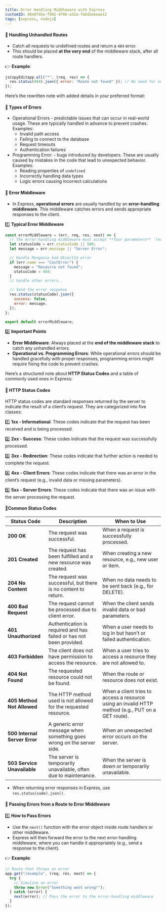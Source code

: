 ```yaml
---
title: Error Handling Middleware with Express
customID: d6e8f45e-f992-4766-a32a-fa6d2eeeae12
tags: [express, nodejs]
---
```


#### 📌 Handling Unhandled Routes

- Catch all requests to undefined routes and return a `404` error.
- This should be placed **at the very end** of the middleware stack, after all route handlers.

👉 **Example**:

```js
jsCopyEditapp.all("*", (req, res) => {
  res.status(404).json({ error: "Route not found" }); // No need for next() here
});
```

Here’s the rewritten note with added details in your preferred format:

#### 📌 Types of Errors

- Operational Errors - predictable issues that can occur in real-world usage. These are typically handled in advance to prevent crashes. Examples:
  - Invalid path access
  - Failing to connect to the database
  - Request timeouts
  - Authentication failures
- Programming Error: - bugs introduced by developers. These are usually caused by mistakes in the code that lead to unexpected behavior. Examples:
  - Reading properties of `undefined`
  - Incorrectly handling data types
  - Logic errors causing incorrect calculations

#### 📌 Error Middleware

- In Express, **operational errors** are usually handled by an **error-handling middleware**. This middleware catches errors and sends appropriate responses to the client.

1️⃣ **Typical Error Middleware**

```js
const errorMiddleware = (err, req, res, next) => {
  // The error-handling middleware must accept **four parameters** `(err, req, res, next)` to properly handle errors.
  let statusCode = err.statusCode || 500;
  let message = err.message || "Server Error";

  // Handle Mongoose bad ObjectId error
  if (err.name === "CastError") {
    message = "Resource not found";
    statusCode = 404;
  }
  // handle other errors..

  // Send the error response
  res.status(statusCode).json({
    success: false,
    error: message,
  });
};

export default errorMiddleware;
```

2️⃣ **Important Points**

- **Error Middleware**: Always placed at the **end of the middleware stack** to catch any unhandled errors.
- **Operational vs. Programming Errors**: While operational errors should be handled gracefully with proper responses, programming errors might require fixing the code to prevent crashes.

Here’s a structured note about **HTTP Status Codes** and a table of commonly used ones in Express:

#### 📌 HTTP Status Codes

HTTP status codes are standard responses returned by the server to indicate the result of a client’s request. They are categorized into five classes:

1️⃣ **1xx - Informational**: These codes indicate that the request has been received and is being processed.

2️⃣ **2xx - Success**: These codes indicate that the request was successfully processed.

3️⃣ **3xx - Redirection**: These codes indicate that further action is needed to complete the request.

4️⃣ **4xx - Client Errors**: These codes indicate that there was an error in the client’s request (e.g., invalid data or missing parameters).

5️⃣ **5xx - Server Errors**: These codes indicate that there was an issue with the server processing the request.

#### 📌Common Status Codes

| **Status Code**               | **Description**                                                       | **When to Use**                                                                                   |
| ----------------------------- | --------------------------------------------------------------------- | ------------------------------------------------------------------------------------------------- |
| **200 OK**                    | The request was successful.                                           | When a request is successfully processed.                                                         |
| **201 Created**               | The request has been fulfilled and a new resource was created.        | When creating a new resource, e.g., new user or item.                                             |
| **204 No Content**            | The request was successful, but there is no content to return.        | When no data needs to be sent back (e.g., for DELETE).                                            |
| **400 Bad Request**           | The request cannot be processed due to client error.                  | When the client sends invalid data or bad parameters.                                             |
| **401 Unauthorized**          | Authentication is required and has failed or has not been provided.   | When a user needs to log in but hasn’t or failed authentication.                                  |
| **403 Forbidden**             | The client does not have permission to access the resource.           | When a user tries to access a resource they are not allowed to.                                   |
| **404 Not Found**             | The requested resource could not be found.                            | When the route or resource does not exist.                                                        |
| **405 Method Not Allowed**    | The HTTP method used is not allowed for the requested resource.       | When a client tries to access a resource using an invalid HTTP method (e.g., PUT on a GET route). |
| **500 Internal Server Error** | A generic error message when something goes wrong on the server side. | When an unexpected error occurs on the server.                                                    |
| **503 Service Unavailable**   | The server is temporarily unavailable, often due to maintenance.      | When the server is down or temporarily unavailable.                                               |

- When returning error responses in Express, use `res.status(code).json()`.

#### 📌 Passing Errors from a Route to Error Middleware

1️⃣ **How to Pass Errors**

- Use the `next()` function with the error object inside route handlers or other middleware.
- Express will then forward the error to the next error-handling middleware, where you can handle it appropriately (e.g., send a response to the client).

👉 **Example**:

```js
// Route that throws an error
app.get("/example", (req, res, next) => {
  try {
    // Simulate an error
    throw new Error("Something went wrong!");
  } catch (error) {
    next(error); // Pass the error to the error-handling middleware
  }
});
```

